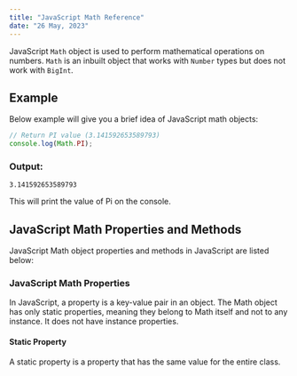 ```yaml
---
title: "JavaScript Math Reference"
date: "26 May, 2023"
---
```


JavaScript `Math` object is used to perform mathematical operations on numbers. `Math` is an inbuilt object that works with `Number` types but does not work with `BigInt`.

## Example

Below example will give you a brief idea of JavaScript math objects:

```javascript
// Return PI value (3.141592653589793) 
console.log(Math.PI);
```

### Output:
```
3.141592653589793
```

This will print the value of Pi on the console.

## JavaScript Math Properties and Methods

JavaScript Math object properties and methods in JavaScript are listed below:

### JavaScript Math Properties

In JavaScript, a property is a key-value pair in an object. The Math object has only static properties, meaning they belong to Math itself and not to any instance. It does not have instance properties.

#### Static Property

A static property is a property that has the same value for the entire class.